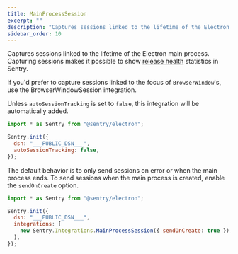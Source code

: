 ```yaml
---
title: MainProcessSession
excerpt: ""
description: "Captures sessions linked to the lifetime of the Electron main process. (default)"
sidebar_order: 10
---
```


Captures sessions linked to the lifetime of the Electron main process. Capturing sessions makes it possible to show [release health](/product/releases/health/) statistics in Sentry.

If you'd prefer to capture sessions linked to the focus of `BrowserWindow`'s, use the <PlatformLink to="/configuration/integrations/browserwindowsession">BrowserWindowSession</PlatformLink> integration.

Unless `autoSessionTracking` is set to `false`, this integration will be automatically added.

<SignInNote />

```javascript
import * as Sentry from "@sentry/electron";

Sentry.init({
  dsn: "___PUBLIC_DSN___",
  autoSessionTracking: false,
});
```

The default behavior is to only send sessions on error or when the main process ends. To send sessions when the main process is created, enable the `sendOnCreate` option.

```javascript
import * as Sentry from "@sentry/electron";

Sentry.init({
  dsn: "___PUBLIC_DSN___",
  integrations: [
    new Sentry.Integrations.MainProcessSession({ sendOnCreate: true }),
  ],
});
```
